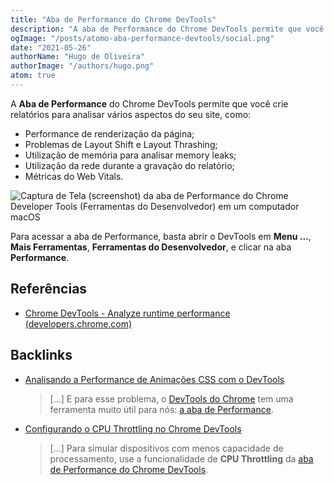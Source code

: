 ```yaml
---
title: "Aba de Performance do Chrome DevTools"
description: "A aba de Performance do Chrome DevTools permite que você crie relatórios para analisar vários aspectos do seu site."
ogImage: "/posts/atomo-aba-performance-devtools/social.png"
date: "2021-05-26"
authorName: "Hugo de Oliveira"
authorImage: "/authors/hugo.png"
atom: true
---
```


A **Aba de Performance** do Chrome DevTools permite que você crie relatórios para analisar vários aspectos do seu site, como:

- Performance de renderização da página;
- Problemas de Layout Shift e Layout Thrashing;
- Utilização de memória para analisar memory leaks;
- Utilização da rede durante a gravação do relatório;
- Métricas do Web Vitals.

![Captura de Tela (screenshot) da aba de Performance do Chrome Developer Tools (Ferramentas do Desenvolvedor) em um computador macOS](/posts/atomo-aba-performance-devtools/performance-chrome-devtools.png)

Para acessar a aba de Performance, basta abrir o DevTools em **Menu ...**, **Mais Ferramentas**, **Ferramentas do Desenvolvedor**, e clicar na aba **Performance**.

## Referências

- [Chrome DevTools - Analyze runtime performance (developers.chrome.com)](https://developer.chrome.com/docs/devtools/evaluate-performance/)

## Backlinks

- [Analisando a Performance de Animações CSS com o DevTools](https://triangulo.dev/posts/analisando-performance-chrome-devtools)
  > [...] E para esse problema, o [DevTools do Chrome](https://triangulo.dev/posts/atomo-chrome-developer-tools) tem uma ferramenta muito útil para nós: [a aba de Performance](https://triangulo.dev/posts/atomo-aba-performance-devtools).
- [Configurando o CPU Throttling no Chrome DevTools](https://triangulo.dev/posts/atomo-cpu-throttling-chrome-devtools)
  > [...] Para simular dispositivos com menos capacidade de processamento, use a funcionalidade de **CPU Throttling** da [aba de Performance do Chrome DevTools](https://triangulo.dev/posts/atomo-aba-performance-devtools).
